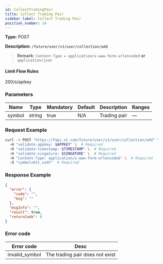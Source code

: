 ```yaml
---
id: CollectTradingPair
title: Collect Trading Pair
sidebar_label: Collect Trading Pair
position_number: 14
---
```


**Type:** POST

**Description:** `/future/user/v1/user/collection/add`

> **Remark:** `Content-Type = application/x-www-form-urlencoded` **or** `application/json`

#### Limit Flow Rules

200/s/apikey

### Parameters

| Name   | Type   | Mandatory | Default | Description  | Ranges |
| ------ | ------ | --------- | ------- | ------------ | ------ |
| symbol | string | true      | N/A     | Trading pair | —      |

### Request Example

```bash title="Request"
curl -X POST "https://fapi.xt.com/future/user/v1/user/collection/add" \ 
  -H "validate-appkey: $APPKEY" \  # Required
  -H "validate-timestamp: $TIMESTAMP" \  # Required
  -H "validate-singature: $SINGATURE" \  # Required
  -H "Content-Type: application/x-www-form-urlencoded" \  # Required
  -d "symbol=btc_usdt"  # Required
```

### Response Example

```json title="Response"
{
  "error": {
    "code": "",
    "msg": ""
  },
  "msgInfo": "",
  "result": true,
  "returnCode": 0
}
```

### Error code

| Error code | Desc |
|-------------|------|
| invalid_symbol | The trading pair does not exist |